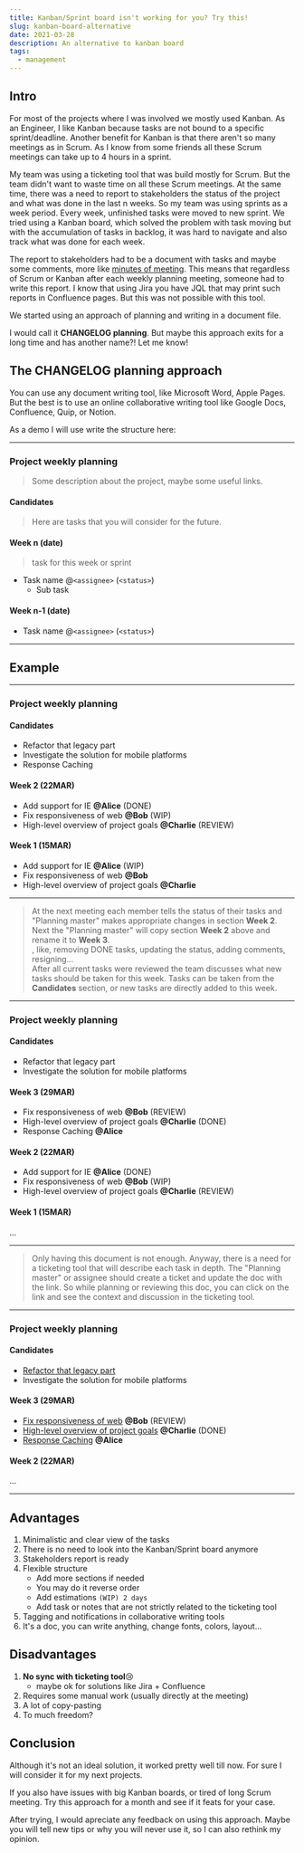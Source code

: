 ```yaml
---
title: Kanban/Sprint board isn't working for you? Try this!
slug: kanban-board-alternative
date: 2021-03-28
description: An alternative to kanban board
tags:
  - management
---
```


## Intro

For most of the projects where I was involved we mostly used Kanban.
As an Engineer, I like Kanban because tasks are not bound to a specific sprint/deadline.
Another benefit for Kanban is that there aren't so many meetings as in Scrum.
As I know from some friends all these Scrum meetings can take up to 4 hours in a sprint.

My team was using a ticketing tool that was build mostly for Scrum.
But the team didn't want to waste time on all these Scrum meetings.
At the same time, there was a need to report to stakeholders the status of the project and what was done in the last n weeks.
So my team was using sprints as a week period. Every week, unfinished tasks were moved to new sprint.
We tried using a Kanban board, which solved the problem with task moving but with the accumulation of tasks in backlog, it was hard to navigate and also track what was done for each week.

The report to stakeholders had to be a document with tasks and maybe some comments, more like [minutes of meeting](https://en.wikipedia.org/wiki/Minutes).
This means that regardless of Scrum or Kanban after each weekly planning meeting, someone had to write this report.
I know that using Jira you have JQL that may print such reports in Confluence pages.
But this was not possible with this tool.

We started using an approach of planning and writing in a document file.

I would call it **CHANGELOG planning**. But maybe this approach exits for a long time and has another name?! Let me know!

## The CHANGELOG planning approach

You can use any document writing tool, like Microsoft Word, Apple Pages.
But the best is to use an online collaborative writing tool like Google Docs, Confluence, Quip, or Notion.

As a demo I will use write the structure here:

---

### Project weekly planning

> Some description about the project, maybe some useful links.

#### Candidates

> Here are tasks that you will consider for the future.

#### Week n (date)

> task for this week or sprint

- Task name @`<assignee>` (`<status>`)
  - Sub task

#### Week n-1 (date)

- Task name @`<assignee>` (`<status>`)

---

## Example

---

### Project weekly planning

#### Candidates

- Refactor that legacy part
- Investigate the solution for mobile platforms
- Response Caching

#### Week 2 (22MAR)

- Add support for IE **@Alice** (DONE)
- Fix responsiveness of web **@Bob** (WIP)
- High-level overview of project goals **@Charlie** (REVIEW)

#### Week 1 (15MAR)

- Add support for IE **@Alice** (WIP)
- Fix responsiveness of web **@Bob**
- High-level overview of project goals **@Charlie**

---

> At the next meeting each member tells the status of their tasks and "Planning master" makes appropriate changes in section **Week 2**.
> Next the "Planning master" will copy section **Week 2** above and rename it to **Week 3**. <br/>,
> like, removing DONE tasks, updating the status, adding comments, resigning...<br/>
> After all current tasks were reviewed the team discusses what new tasks should be taken for this week.
> Tasks can be taken from the **Candidates** section, or new tasks are directly added to this week.

---

### Project weekly planning

#### Candidates

- Refactor that legacy part
- Investigate the solution for mobile platforms

#### Week 3 (29MAR)

- Fix responsiveness of web **@Bob** (REVIEW)
- High-level overview of project goals **@Charlie** (DONE)
- Response Caching **@Alice**

#### Week 2 (22MAR)

- Add support for IE **@Alice** (DONE)
- Fix responsiveness of web **@Bob** (WIP)
- High-level overview of project goals **@Charlie** (REVIEW)

#### Week 1 (15MAR)

...

---

> Only having this document is not enough. Anyway, there is a need for a ticketing tool that will describe each task in depth.
> The "Planning master" or assignee should create a ticket and update the doc with the link.
> So while planning or reviewing this doc, you can click on the link and see the context and discussion in the ticketing tool.

---

### Project weekly planning

#### Candidates

- [Refactor that legacy part](https://www.youtube.com/watch?v=dQw4w9WgXcQ)
- Investigate the solution for mobile platforms

#### Week 3 (29MAR)

- [Fix responsiveness of web](https://www.youtube.com/watch?v=dQw4w9WgXcQ) **@Bob** (REVIEW)
- [High-level overview of project goals](#) **@Charlie** (DONE)
- [Response Caching](https://example.com) **@Alice**

#### Week 2 (22MAR)

...

---

## Advantages

1. Minimalistic and clear view of the tasks
2. There is no need to look into the Kanban/Sprint board anymore
3. Stakeholders report is ready
4. Flexible structure
    - Add more sections if needed
    - You may do it reverse order
    - Add estimations `(WIP) 2 days`
    - Add task or notes that are not strictly related to the ticketing tool
5. Tagging and notifications in collaborative writing tools
6. It's a doc, you can write anything, change fonts, colors, layout...

## Disadvantages

1. **No sync with ticketing tool**😢
    - maybe ok for solutions like Jira + Confluence
2. Requires some manual work (usually directly at the meeting)
2. A lot of copy-pasting
3. To much freedom?

## Conclusion

Although it's not an ideal solution, it worked pretty well till now.
For sure I will consider it for my next projects.

If you also have issues with big Kanban boards, or tired of long Scrum meeting.
Try this approach for a month and see if it feats for your case.

After trying, I would apreciate any feedback on using this approach.
Maybe you will tell new tips or why you will never use it, so I can also rethink my opinion.
